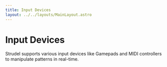 ```yaml
---
title: Input Devices
layout: ../../layouts/MainLayout.astro
---
```




# Input Devices

Strudel supports various input devices like Gamepads and MIDI controllers to manipulate patterns in real-time. 

<Gamepad />
